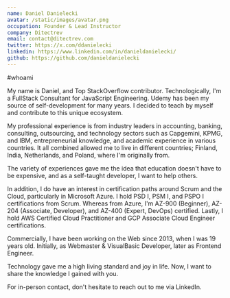 ```yaml
---
name: Daniel Danielecki
avatar: /static/images/avatar.png
occupation: Founder & Lead Instructor
company: Ditectrev
email: contact@ditectrev.com
twitter: https://x.com/ddanielecki
linkedin: https://www.linkedin.com/in/danieldanielecki/
github: https://github.com/danieldanielecki
---
```


#whoami

My name is Daniel, and Top StackOverflow contributor. Technologically, I'm a FullStack Consultant for JavaScript Engineering. Udemy has been my source of self-development for many years. I decided to teach by myself and contribute to this unique ecosystem.

My professional experience is from industry leaders in accounting, banking, consulting, outsourcing, and technology sectors such as Capgemini, KPMG, and IBM, entrepreneurial knowledge, and academic experience in various countries. It all combined allowed me to live in different countries; Finland, India, Netherlands, and Poland, where I'm originally from.

The variety of experiences gave me the idea that education doesn't have to be expensive, and as a self-taught developer, I want to help others.

In addition, I do have an interest in certification paths around Scrum and the Cloud, particularly in Microsoft Azure. I hold PSD I, PSM I, and PSPO I certifications from Scrum. Whereas from Azure, I'm AZ-900 (Beginner), AZ-204 (Associate, Developer), and AZ-400 (Expert, DevOps) certified. Lastly, I hold AWS Certified Cloud Practitioner and GCP Associate Cloud Engineer certifications.

Commercially, I have been working on the Web since 2013, when I was 19 years old. Initially, as Webmaster & VisualBasic Developer, later as Frontend Engineer.

Technology gave me a high living standard and joy in life. Now, I want to share the knowledge I gained with you.

For in-person contact, don't hesitate to reach out to me via LinkedIn.
